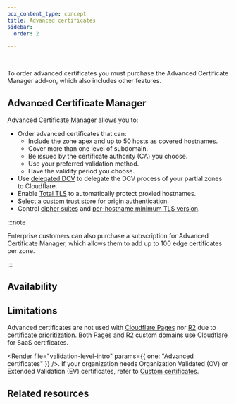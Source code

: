 ```yaml
---
pcx_content_type: concept
title: Advanced certificates
sidebar:
  order: 2

---
```



<Render file="acm-definition" /><br/>

To order advanced certificates you must purchase the Advanced Certificate Manager add-on, which also includes other features.

## Advanced Certificate Manager

Advanced Certificate Manager allows you to:

* Order advanced certificates that can:
  * Include the zone apex and up to 50 hosts as covered hostnames.
  * Cover more than one level of subdomain.
  * Be issued by the certificate authority (CA) you choose.
  * Use your preferred validation method.
  * Have the validity period you choose.
* Use [delegated DCV](/ssl/edge-certificates/changing-dcv-method/methods/delegated-dcv/) to delegate the <GlossaryTooltip term="domain control validation (DCV)">DCV process</GlossaryTooltip> of your <GlossaryTooltip term="partial setup" link="/dns/zone-setups/partial-setup/">partial zones</GlossaryTooltip> to Cloudflare.
* Enable [Total TLS](/ssl/edge-certificates/additional-options/total-tls/) to automatically protect proxied hostnames.
* Select a [custom trust store](/ssl/origin-configuration/custom-origin-trust-store/) for origin authentication.
* Control [cipher suites](/ssl/edge-certificates/additional-options/cipher-suites/customize-cipher-suites/) and [per-hostname minimum TLS version](/ssl/edge-certificates/additional-options/minimum-tls/#per-hostname).

:::note


Enterprise customers can also purchase a subscription for Advanced Certificate Manager, which allows them to add up to 100 <GlossaryTooltip term="edge certificate">edge certificates</GlossaryTooltip> per zone.


:::

## Availability

<FeatureTable id="ssl.advanced_certificates" />

<Render file="non-contract-enablement" product="fundamentals" />

## Limitations

Advanced certificates are not used with [Cloudflare Pages](/pages/) nor [R2](/r2/) due to [certificate prioritization](/ssl/reference/certificate-and-hostname-priority/). Both Pages and R2 custom domains use Cloudflare for SaaS certificates.

<Render file="validation-level-intro" params={{ one: "Advanced certificates" }} />. If your organization needs Organization Validated (OV) or Extended Validation (EV) certificates, refer to [Custom certificates](/ssl/edge-certificates/custom-certificates/). <br/>

## Related resources

<DirectoryListing />

